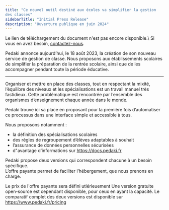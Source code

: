 ```yaml
---
title: "Ce nouvel outil destiné aux écoles va simplifier la gestion
des classes"
sidebarTitle: "Initial Press Release"
description: "Ouverture publique en juin 2024"
---
```


<Warning>
Le lien de téléchargement du document n'est pas encore disponible.\
Si vous en avez besoin,  <a href="https://pedaki.fr/contact">contactez-nous</a>.
</Warning>

Pedaki annonce aujourd’hui, le 18 août 2023, la création de son nouveau service de gestion de
classe. Nous proposons aux établissements scolaires de simplifier la préparation de la rentrée
scolaire, ainsi que de les accompagner pendant toute la période éducative.

---

Organiser et mettre en place des classes, tout en respectant la mixité, l’équilibre des niveaux et les spécialisations est un travail manuel très fastidieux.
Cette problématique est rencontrée par l’ensemble des organismes d’enseignement chaque année dans le monde.

Pedaki trouve ici sa place en proposant pour la première fois d’automatiser ce processus dans une interface simple et accessible à tous.

Nous proposons notamment :

- la définition des spécialisations scolaires
- des règles de regroupement d’élèves adaptables à souhait
- l’assurance de données personnelles sécurisées
- d"avantage d’informations sur https://docs.pedaki.fr

Pedaki propose deux versions qui correspondent chacune à un besoin spécifique.\
L’offre payante permet de faciliter l’hébergement, que nous prenons en charge.

<Info>Le prix de l'offre payante sera défini utlérieuement</Info>
Une version gratuite open-source est cependant disponible, pour ceux en ayant la capacité. Le comparatif
complet des deux versions est disponible sur https://www.pedaki.fr/pricing


<DownloadFile/>